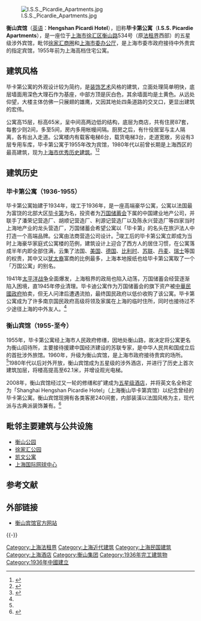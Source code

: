 {{Infobox Modern Building
|image             = Hengshan Picardi Hotel.JPG
|caption           = 衡山宾馆
|name              = 衡山宾馆
|location_town     = {{CHN}}[[上海市|上海市]][[徐汇区|徐汇区]][[衡山路_(上海)|衡山路]]534号
|coordinates = {{coord|31.20232|121.43850|display=inline,title}}
|owner             = 上海衡山集团
|architect         = 中国建业地产公司
|client            = 万国储蓄会
|construction_start_date= 1934年
|completion_date   = 1936年
|cost              = 
|style             = 装饰艺术
}}
[[File:I.S.S._Picardie_Apartments.jpg|thumb]]

'''衡山宾馆'''（[[英语|英语]]：'''Hengshan Picardi Hotel'''），旧称'''毕卡第公寓'''（'''I.S.S. Picardie Apartments'''），是一座位于[[上海市|上海市]][[徐汇区|徐汇区]][[衡山路_(上海)|衡山路]]534号（原[[上海法租界|法租界]]西部）的五星级涉外宾馆，毗邻[[徐家汇|徐家汇商圈]]和[[康平路_(上海)|上海市委办公厅]]，是上海市委市政府接待中外贵宾的指定宾馆，1955年前为上海高档住宅公寓。 

==建筑风格==
毕卡第公寓的外观设计较为简约，是[[装饰艺术|装饰艺术]]风格的建筑，立面处理简单明快，底层墙面用深色大理石作为基座，中部方顶是灰白色，其余墙面均是土黄色。从远处仰望，大楼主体仿佛一只展翅的雄鹰，又因其地处四条道路的交叉口，更显出建筑的宏伟。

公寓高15层，标高65米，呈中间高两边低的结构，底层为商店，共有住房87套，每套少则2间，多至5间，房内多用帐幔间隔。厨房之后，有什役居室与主人隔离，各有出入走道。公寓楼内有载客电梯6台，载货电梯3台，走道宽敞，另设有3层专用车库，毕卡第公寓于1955年改为宾馆，1980年代以前曾长期是上海西区的最高建筑，现为[[上海市优秀历史建筑|上海市优秀历史建筑]]。<ref name="路透">{{cite web|url=http://cn.reuters.com/article/specialEvents2/idCNCHINA-2354720100524|title=《沪港小生专栏》上海故事（六）：衡山宾馆|date=|publisher=[[路透通讯社|路透]]中文网|author=陈澍|accessdate=2010-05-24|archive-date=2011-06-10|archive-url=https://web.archive.org/web/20110610025612/http://cn.reuters.com/article/specialEvents2/idCNCHINA-2354720100524|dead-url=no}}</ref><ref name="徐汇区志">{{cite web|url=http://www.shtong.gov.cn/newsite/node2/node4/node2249/xuhui/node38190/node38192/node38194/userobject1ai23315.html|title=徐汇区志 花园住宅、公寓|date=|publisher=上海市地方志办公室|accessdate=2010-08-31|archive-date=2016-04-26|archive-url=https://web.archive.org/web/20160426003002/http://www.shtong.gov.cn/Newsite/node2/node4/node2249/xuhui/node38190/node38192/node38194/userobject1ai23315.html|dead-url=no}}</ref>

==建筑历史==
===毕卡第公寓（1936-1955）===
毕卡第公寓始建于1934年，竣工于1936年，是一座高端豪华公寓，公寓以法国最为富饶的北部大区[[皮卡第|毕卡第]]为名，投资者为[[万国储蓄会|万国储蓄会]]下属的中国建业地产公司，并联手了潘荣记营造厂、胡顺记营造厂、利源记营造厂以及陈永兴营造厂等四家当时上海地产业的龙头营造厂，万国储蓄会希望公寓以「毕卡第」的名头在旅沪法人中打造一个高端品牌。公寓由法商营造公司设计。<ref>{{cite news|title=上海万国储蓄会新建之伟大公寓|publisher=建筑月刊|volume=2|issue=1|year=1934}}</ref>竣工后的毕卡第公寓立即成为当时上海豪华家庭式公寓楼的范例，建筑设计上迎合了西方人的居住习惯，在公寓落成半年内即全部住满，云集了法国、[[美国|美国]]、[[德国|德国]]、[[比利时|比利时]]、[[苏联|苏联]]、[[丹麦|丹麦]]、[[瑞士|瑞士]]等国的权贵，其中又以[[犹太裔|犹太裔]]富商的比例最多，上海本地报纸也给毕卡第公寓取了一个「万国公寓」的别名。

1941年[[太平洋战争|太平洋战争]]全面爆发，上海租界的政局也陷入动荡，万国储蓄会经营逐渐陷入困境，直1945年停业清理。毕卡迪公寓作为万国储蓄会的旗下资产被[[中華民國政府|中華民國政府]]拍卖，但无人问津后遭遇流拍，最终国民政府以低价收购了该公寓。毕卡第公寓成为了许多南京国民政府高级将领及家属在上海的临时住所，同时也接待过不少途径上海的中外友人。<ref name="路透"/>

===衡山宾馆（1955-至今）===
1955年，毕卡第公寓经上海市人民政府修缮，因地处衡山路，故决定将公寓更名为衡山招待所，主要接待援建中国经济建设的苏联专家，是中华人民共和国成立后的首批涉外旅馆。1960年，升级为衡山宾馆，是上海市政府接待贵宾的场所。<ref name="徐汇区志"/>1980年代以后对外开放，衡山宾馆成为五星级的涉外酒店，并进行了历史上首次建筑加层，将楼高提高至62.1米，并增设观光电梯。

2008年，衡山宾馆经过又一轮的修缮和扩建成为[[五星级酒店|五星级酒店]]，并将英文名全称定为「Shanghai Hengshan Picardie Hotel」（上海衡山毕卡第宾馆）以纪念曾经的毕卡第公寓。衡山宾馆现拥有各类客房240间套，内部装潢以法国风格为主，现代派与古典派装饰兼有。<ref name="官网">{{cite web|url=http://www.hengshanhotel.com/cn/about.htm|title=衡山宾馆酒店概况|date=|publisher=衡山宾馆官方网站|accessdate=|deadurl=yes|archiveurl=https://web.archive.org/web/20120802004208/http://www.hengshanhotel.com/cn/about.htm|archivedate=2012年8月2日|df=}}</ref>

==毗邻主要建筑与公共设施==
*[[衡山公园|衡山公园]]
*[[徐家汇公园|徐家汇公园]]
*[[凯文公寓|凯文公寓]]
*[[上海国际网球中心|上海国际网球中心]]

==参考文献==
{{reflist}}

==外部链接==
{{Commonscat|Hengshan Picardie Hotel}}
*[https://web.archive.org/web/20111226184455/http://www.hengshanhotel.com/cn/ 衡山宾馆官方网站]

{{-}}
{{上海市第二批优秀历史建筑}}

[[Category:上海法租界|Category:上海法租界]]
[[Category:上海近代建筑|Category:上海近代建筑]]
[[Category:上海民国建筑|Category:上海民国建筑]]
[[Category:上海酒店|Category:上海酒店]]
[[Category:衡山集团|Category:衡山集团]]
[[Category:1936年完工建筑物|Category:1936年完工建筑物]]
[[Category:1936年中國建立|Category:1936年中國建立]]